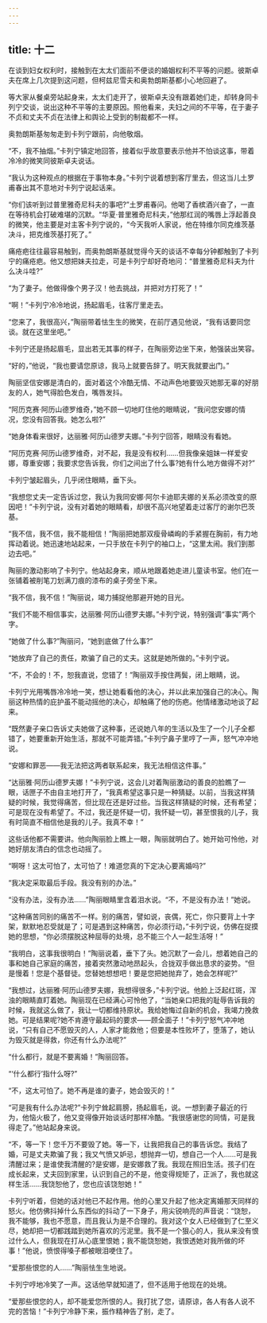 ```yaml
---
---
---
```

title: 十二
---




在谈到妇女权利时，接触到在太太们面前不便谈的婚姻权利不平等的问题。彼斯卓夫在席上几次提到这问题，但柯兹尼雪夫和奥勃朗斯基都小心地回避了。

等大家从餐桌旁站起身来，太太们走开了，彼斯卓夫没有跟着她们走，却转身同卡列宁交谈，说出这种不平等的主要原因。照他看来，夫妇之间的不平等，在于妻子不贞和丈夫不贞在法律上和舆论上受到的制裁都不一样。

奥勃朗斯基匆匆走到卡列宁跟前，向他敬烟。

“不，我不抽烟。”卡列宁镇定地回答，接着似乎故意要表示他并不怕谈这事，带着冷冷的微笑同彼斯卓夫说话。

“我认为这种观点的根据在于事物本身。”卡列宁说着想到客厅里去，但这当儿土罗甫春出其不意地对卡列宁说起话来。

“你们该听到过普里雅奇尼科夫的事吧?”土罗甫春问。他喝了香槟酒兴奋了，一直在等待机会打破难堪的沉默。“华夏·普里雅奇尼科夫，”他那红润的嘴唇上浮起善良的微笑，他主要是对主客卡列宁说的，“今天我听人家说，他在特维尔同克维茨基决斗，把克维茨基打死了。”

痛疮疤往往最容易触到，而奥勃朗斯基就觉得今天的谈话不幸每分钟都触到了卡列宁的痛疮疤。他又想把妹夫拉走，可是卡列宁却好奇地问：“普里雅奇尼科夫为什么决斗哇?”

“为了妻子。他做得像个男子汉！他去挑战，并把对方打死了！”

“啊！”卡列宁冷冷地说，扬起眉毛，往客厅里走去。

“您来了，我很高兴，”陶丽带着怯生生的微笑，在前厅遇见他说，“我有话要同您谈。就在这里坐吧。”

卡列宁还是扬起眉毛，显出若无其事的样子，在陶丽旁边坐下来，勉强装出笑容。

“好的，”他说，“我也要请您原谅，我马上就要告辞了。明天我就要出门。”

陶丽坚信安娜是清白的，面对着这个冷酷无情、不动声色地要毁灭她那无辜的好朋友的人，她气得脸色发白，嘴唇发抖。

“阿历克赛·阿历山德罗维奇，”她不顾一切地盯住他的眼睛说，“我问您安娜的情况，您没有回答我。她怎么啦?”

“她身体看来很好，达丽雅·阿历山德罗夫娜。”卡列宁回答，眼睛没有看她。

“阿历克赛·阿历山德罗维奇，对不起，我是没有权利……但我像亲姐妹一样爱安娜，尊重安娜；我要求您告诉我，你们之间出了什么事?她有什么地方做得不对?”

卡列宁皱起眉头，几乎闭住眼睛，垂下头。

“我想您丈夫一定告诉过您，我认为我同安娜·阿尔卡迪耶夫娜的关系必须改变的原因吧！”卡列宁说，没有对着她的眼睛看，却很不高兴地望着走过客厅的谢尔巴茨基。

“我不信，我不信，我不能相信！”陶丽把她那双瘦骨嶙峋的手紧握在胸前，有力地挥动着说。她迅速地站起来，一只手放在卡列宁的袖口上，“这里太闹。我们到那边去吧。”

陶丽的激动影响了卡列宁。他站起身来，顺从地跟着她走进儿童读书室。他们在一张铺着被削笔刀划满刀痕的漆布的桌子旁坐下来。

“我不信，我不信！”陶丽说，竭力捕捉他那避开她的目光。

“我们不能不相信事实，达丽雅·阿历山德罗夫娜。”卡列宁说，特别强调“事实”两个字。

“她做了什么事?”陶丽问，“她到底做了什么事?”

“她放弃了自己的责任，欺骗了自己的丈夫。这就是她所做的。”卡列宁说。

“不，不会的！不，恕我直说，您错了！”陶丽双手按住两鬓，闭上眼睛，说。

卡列宁光用嘴唇冷冷地一笑，想让她看看他的决心，并以此来加强自己的决心。陶丽这种热情的庇护虽不能动摇他的决心，却触痛了他的伤疤。他情绪激动地谈了起来。

“既然妻子亲口告诉丈夫她做了这种事，还说她八年的生活以及生了一个儿子全都错了，她要重新开始生活，那就不可能弄错。”卡列宁鼻子里哼了一声，怒气冲冲地说。

“安娜和罪恶——我无法把这两者联系起来，我无法相信这件事。”

“达丽雅·阿历山德罗夫娜！”卡列宁说，这会儿对着陶丽激动的善良的脸瞧了一眼，话匣子不由自主地打开了，“我真希望这事只是一种猜疑。以前，当我这样猜疑的时候，我觉得痛苦，但比现在还是好过些。当我这样猜疑的时候，还有希望；可是现在没有希望了。不过，我还是怀疑一切，我怀疑一切，甚至恨我的儿子，我有时简直不相信他是我的儿子。我真不幸！”

这些话他都不需要讲。他向陶丽脸上瞧上一眼，陶丽就明白了。她开始可怜他，对她好朋友清白的信念也动摇了。

“啊呀！这太可怕了，太可怕了！难道您真的下定决心要离婚吗?”

“我决定采取最后手段。我没有别的办法。”

“没有办法，没有办法……”陶丽眼睛里含着泪水说。“不，不是没有办法！”她说。

“这种痛苦同别的痛苦不一样。别的痛苦，譬如说，丧偶，死亡，你只要背上十字架，默默地忍受就是了；可是遇到这种痛苦，你必须行动，”卡列宁说，仿佛在捉摸她的思想，“你必须摆脱这种屈辱的处境，总不能三个人一起生活呀！”

“我明白，这事我很明白！”陶丽说着，垂下了头。她沉默了一会儿，想着她自己的事和她自己家庭的痛苦，接着突然激动地昂起头，合拢双手做出恳求的姿势。“但是慢着！您是个基督徒。您替她想想吧！要是您把她抛弃了，她会怎样呢?”

“我想过，达丽雅·阿历山德罗夫娜，我想得很多，”卡列宁说。他脸上泛起红斑，浑浊的眼睛直盯着她。陶丽现在已经满心可怜他了，“当她亲口把我的耻辱告诉我的时候，我就这么做了，我让一切都维持原状。我给她悔过自新的机会，我竭力挽救她。可是结果呢?她不肯遵守最起码的要求——顾全面子！”卡列宁怒气冲冲地说，“只有自己不愿毁灭的人，人家才能救他；但要是本性败坏了，堕落了，她认为毁灭就是得救，你还有什么办法呢?”

“什么都行，就是不要离婚！”陶丽回答。

“‘什么都行’指什么呀?”

“不，这太可怕了。她不再是谁的妻子，她会毁灭的！”

“可是我有什么办法呢?”卡列宁耸起肩膀，扬起眉毛，说。一想到妻子最近的行为，他恼火极了，他又变得像开始谈话时那样冷酷。“我很感谢您的同情，可是我得走了。”他站起身来说。

“不，等一下！您千万不要毁了她。等一下，让我把我自己的事告诉您。我结了婚，可是丈夫欺骗了我；我又气愤又妒忌，想抛弃一切，想自己一个人……可是我清醒过来；是谁使我清醒的?是安娜，是安娜救了我。我现在照旧生活。孩子们在成长起来，丈夫回到家里，认识到自己的不是，他变得规矩了，正派了，我也就这样生活……我饶恕他了，您也应该饶恕她！”

卡列宁听着，但她的话对他已不起作用。他的心里又升起了他决定离婚那天同样的怒火。他仿佛抖掉什么东西似的抖动了一下身子，用尖锐响亮的声音说：“饶恕，我不能够，我也不愿意，而且我认为是不合理的。我对这个女人已经做到了仁至义尽，她却把一切都践踏到她所喜欢的污泥里。我不是一个狠心的人，我从来没有恨过什么人，但我现在打从心底里恨她；我不能饶恕她，我恨透她对我所做的坏事！”他说，愤恨得嗓子都被眼泪哽住了。

“爱那些恨您的人……”陶丽怯生生地说。

卡列宁哼地冷笑了一声。这话他早就知道了，但不适用于他现在的处境。

“爱那些恨您的人，却不能爱您所恨的人。我打扰了您，请原谅，各人有各人说不完的苦恼！”卡列宁冷静下来，振作精神告了别，走了。